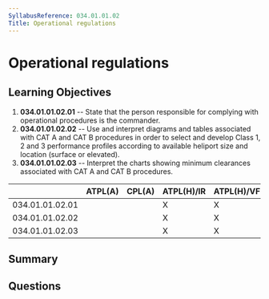 ```yaml
---
SyllabusReference: 034.01.01.02
Title: Operational regulations
---
```


# Operational regulations

## Learning Objectives

1.  **034.01.01.02.01** -- State that the person responsible for complying with
    operational procedures is the commander.
2.  **034.01.01.02.02** -- Use and interpret diagrams and tables associated with
    CAT A and CAT B procedures in order to select and develop Class 1, 2 and 3
    performance profiles according to available heliport size and location
    (surface or elevated).
3.  **034.01.01.02.03** -- Interpret the charts showing minimum clearances
    associated with CAT A and CAT B procedures.

|                 | ATPL(A) | CPL(A) | ATPL(H)/IR | ATPL(H)/VFR | CPL(H) | IR | CBIR(A) |
| --------------- | ------- | ------ | ---------- | ----------- | ------ | -- | ------- |
| 034.01.01.02.01 |         |        | X          | X           | X      |    |         |
| 034.01.01.02.02 |         |        | X          | X           |        |    |         |
| 034.01.01.02.03 |         |        | X          | X           |        |    |         |

## Summary

## Questions

